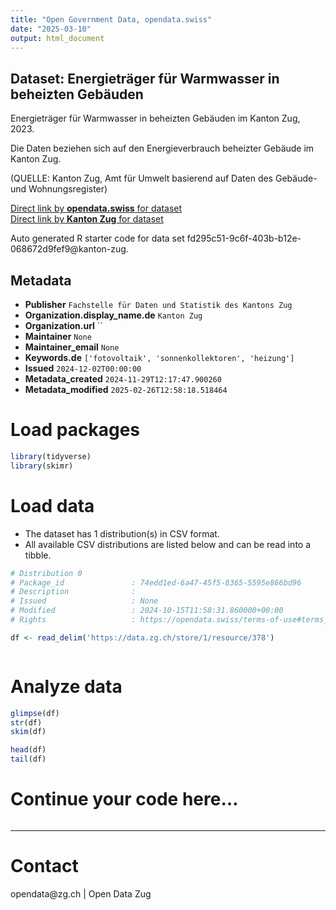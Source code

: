 ```yaml
---
title: "Open Government Data, opendata.swiss"
date: "2025-03-10"
output: html_document
---
```


## Dataset: Energieträger für Warmwasser in beheizten Gebäuden

Energieträger für Warmwasser in beheizten Gebäuden im Kanton Zug, 2023.

Die Daten beziehen sich auf den Energieverbrauch beheizter Gebäude im Kanton Zug.

(QUELLE: Kanton Zug, Amt für Umwelt basierend auf Daten des Gebäude- und Wohnungsregister)

[Direct link by **opendata.swiss** for dataset](https://opendata.swiss/de/dataset/energietrager-fur-warmwasser-in-beheizten-gebauden)<br>
[Direct link by **Kanton Zug** for dataset](https://www.zg.ch/behoerden/gesundheitsdirektion/statistikfachstelle/themen/18-energie)

Auto generated R starter code for data set fd295c51-9c6f-403b-b12e-068672d9fef9@kanton-zug.

## Metadata

- **Publisher** `Fachstelle für Daten und Statistik des Kantons Zug`
- **Organization.display_name.de** `Kanton Zug`
- **Organization.url** ``
- **Maintainer** `None`
- **Maintainer_email** `None`
- **Keywords.de** `['fotovoltaik', 'sonnenkollektoren', 'heizung']`
- **Issued** `2024-12-02T00:00:00`
- **Metadata_created** `2024-11-29T12:17:47.900260`
- **Metadata_modified** `2025-02-26T12:58:18.518464`


# Load packages

```r

library(tidyverse)
library(skimr)

```

# Load data

-   The dataset has 1 distribution(s) in CSV format.
-   All available CSV distributions are listed below and can be read into a tibble.

```r

# Distribution 0
# Package_id               : 74edd1ed-6a47-45f5-8365-5595e866bd96
# Description              : 
# Issued                   : None
# Modified                 : 2024-10-15T11:58:31.860000+00:00
# Rights                   : https://opendata.swiss/terms-of-use#terms_open

df <- read_delim('https://data.zg.ch/store/1/resource/378')



```

# Analyze data

```r

glimpse(df)
str(df)
skim(df)

head(df)
tail(df)

```

# Continue your code here...

```r

```

------------------------------------------------------------------------

# Contact

opendata@zg.ch | Open Data Zug
